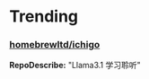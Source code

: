 
# Trending

### [homebrewltd/ichigo](https://github.com/homebrewltd/ichigo)
**RepoDescribe:** "Llama3.1 学习聆听"
  